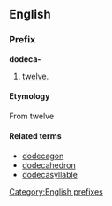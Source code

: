 ==English==
===Prefix===
[[Category:English prefixes]]
'''dodeca-'''

#[[twelve]].

====Etymology====
{{etystub}}
From {{Gr.}} [[]] twelve

====Related terms====
*[[dodecagon]]
*[[dodecahedron]]
*[[dodecasyllable]]